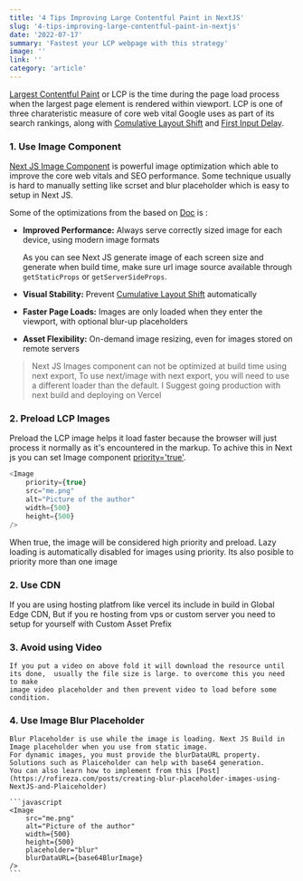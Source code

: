---
title: '4 Tips Improving Large Contentful Paint in NextJS'
slug: '4-tips-improving-large-contentful-paint-in-nextjs'
date: '2022-07-17'
summary: 'Fastest your LCP webpage with this strategy'
image: ''
link: ''
category: 'article'
---

[Largest Contentful Paint](https://web.dev/lcp/) or LCP is the time during the page load process when the largest page element is rendered within viewport. LCP is one of three charateristic
measure of core web vital Google uses as part of its search rankings, along with
[Comulative Layout Shift](https://web.dev/cls/)
and
[First Input Delay](https://web.dev/fid/).

<ImageMDX
    height={324}
    width={745}
    src="https://ik.imagekit.io/rofireza/Blog/lCP_rofireza_ExtOAUpvR.jpg?ik-sdk-version=javascript-1.4.3&updatedAt=1662420126178"
    alt="LCP Image Simulation"
/>

### 1. Use Image Component

[Next JS Image Component](https://nextjs.org/docs/basic-features/image-optimization) is powerful image optimization which able
to improve the core web vitals and SEO performance. Some technique usually is hard to manually setting like scrset and blur placeholder
which is easy to setup in Next JS.

Some of the optimizations from the based on [Doc](https://nextjs.org/docs/basic-features/image-optimization) is :

-   **Improved Performance:** Always serve correctly sized image for each device, using modern image formats

    <ImageMDX
        height={200}
        width={460}
        src="https://ik.imagekit.io/rofireza/Blog/scrset_nextjs_devmode_wisxCALbq.jpg?ik-sdk-version=javascript-1.4.3&updatedAt=1663095529596"
        alt="LCP Image Simulation"
    />

    As you can see Next JS generate image of each screen size and generate when build time, make sure url image source available
    through `getStaticProps` or `getServerSideProps`.

-   **Visual Stability:** Prevent [Cumulative Layout Shift](https://nextjs.org/learn/seo/web-performance/cls) automatically
-   **Faster Page Loads:** Images are only loaded when they enter the viewport, with optional blur-up placeholders
-   **Asset Flexibility:** On-demand image resizing, even for images stored on remote servers

> Next JS Images component can not be optimized at build time using next export, To use next/image with next export, you will need to use a different loader than the default. I Suggest going production with next build and deploying on Vercel

### 2. Preload LCP Images

Preload the LCP image helps it load faster because the browser will just process it normally as it's encountered in the markup.
To achive this in Next js you can set Image component [priority='true'](https://nextjs.org/docs/api-reference/next/image#priority).

```javascript
<Image
    priority={true}
    src="me.png"
    alt="Picture of the author"
    width={500}
    height={500}
/>
```

When true, the image will be considered high priority and preload. Lazy loading is automatically disabled for images using priority. Its also posible to priority more than one image

### 2. Use CDN

If you are using hosting platfrom like vercel its include in build in Global Edge CDN, But if you re hosting from vps or custom server you need to setup for yourself with Custom Asset Prefix

### 3. Avoid using Video

    If you put a video on above fold it will download the resource until its done,  usually the file size is large. to overcome this you need to make
    image video placeholder and then prevent video to load before some condition.

### 4. Use Image Blur Placeholder

    Blur Placeholder is use while the image is loading. Next JS Build in Image placeholder when you use from static image.
    For dynamic images, you must provide the blurDataURL property. Solutions such as Plaiceholder can help with base64 generation.
    You can also learn how to implement from this [Post](https://rofireza.com/posts/creating-blur-placeholder-images-using-NextJS-and-Plaiceholder)

    ```javascript
    <Image
        src="me.png"
        alt="Picture of the author"
        width={500}
        height={500}
        placeholder="blur"
        blurDataURL={base64BlurImage}
    />
    ```

